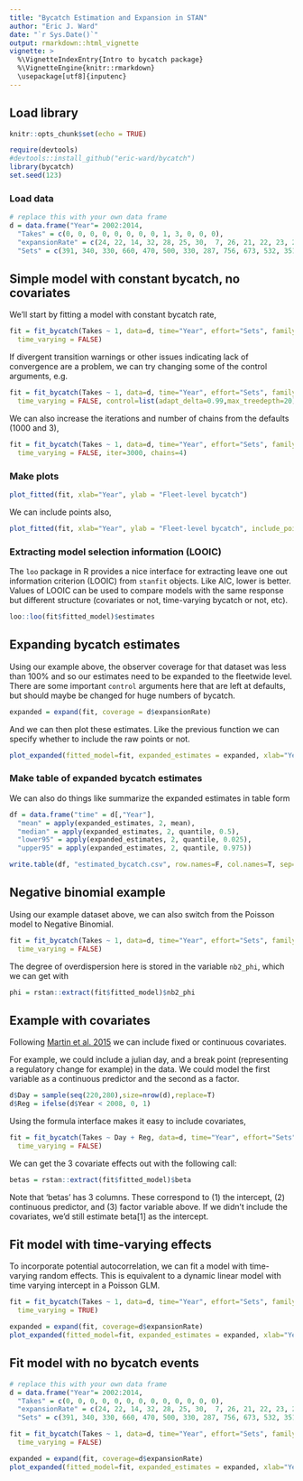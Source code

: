 ```yaml
---
title: "Bycatch Estimation and Expansion in STAN"
author: "Eric J. Ward"
date: "`r Sys.Date()`"
output: rmarkdown::html_vignette
vignette: >
  %\VignetteIndexEntry{Intro to bycatch package}
  %\VignetteEngine{knitr::rmarkdown}
  \usepackage[utf8]{inputenc}
---
```


## Load library

```r
knitr::opts_chunk$set(echo = TRUE)
```

```r
require(devtools)
#devtools::install_github("eric-ward/bycatch")
library(bycatch)
set.seed(123)
```

### Load data
```r
# replace this with your own data frame
d = data.frame("Year"= 2002:2014, 
  "Takes" = c(0, 0, 0, 0, 0, 0, 0, 0, 1, 3, 0, 0, 0),
  "expansionRate" = c(24, 22, 14, 32, 28, 25, 30,  7, 26, 21, 22, 23, 27),
  "Sets" = c(391, 340, 330, 660, 470, 500, 330, 287, 756, 673, 532, 351, 486))
```

## Simple model with constant bycatch, no covariates

We'll start by fitting a model with constant bycatch rate,  
```r
fit = fit_bycatch(Takes ~ 1, data=d, time="Year", effort="Sets", family="poisson",
  time_varying = FALSE)
```

If divergent transition warnings or other issues indicating lack of convergence are a problem, we can try changing some of the control arguments, e.g.

```r
fit = fit_bycatch(Takes ~ 1, data=d, time="Year", effort="Sets", family="poisson",
  time_varying = FALSE, control=list(adapt_delta=0.99,max_treedepth=20))
```

We can also increase the iterations and number of chains from the defaults (1000 and 3),

```r
fit = fit_bycatch(Takes ~ 1, data=d, time="Year", effort="Sets", family="poisson",
  time_varying = FALSE, iter=3000, chains=4)
```

### Make plots

```r
plot_fitted(fit, xlab="Year", ylab = "Fleet-level bycatch")
```

We can include points also, 
```r
plot_fitted(fit, xlab="Year", ylab = "Fleet-level bycatch", include_points = TRUE)
```
  
### Extracting model selection information (LOOIC)  
  
The `loo` package in R provides a nice interface for extracting leave one out information criterion (LOOIC) from `stanfit` objects. Like AIC, lower is better. Values of LOOIC can be used to compare models with the same response but different structure (covariates or not, time-varying bycatch or not, etc).

```r
loo::loo(fit$fitted_model)$estimates
```

## Expanding bycatch estimates
  
Using our example above, the observer coverage for that dataset was less than 100% and so our estimates need to be expanded to the fleetwide level. There are some important `control` arguments here that are left at defaults, but should maybe be changed for huge numbers of bycatch.

```r
expanded = expand(fit, coverage = d$expansionRate)
```

And we can then plot these estimates. Like the previous function we can specify whether to include the raw points or not.
  
```r
plot_expanded(fitted_model=fit, expanded_estimates = expanded, xlab="Year", ylab = "Fleet-level bycatch", include_points = TRUE)
```

### Make table of expanded bycatch estimates

We can also do things like summarize the expanded estimates in table form

```r
df = data.frame("time" = d[,"Year"], 
  "mean" = apply(expanded_estimates, 2, mean),
  "median" = apply(expanded_estimates, 2, quantile, 0.5),
  "lower95" = apply(expanded_estimates, 2, quantile, 0.025),
  "upper95" = apply(expanded_estimates, 2, quantile, 0.975))

write.table(df, "estimated_bycatch.csv", row.names=F, col.names=T, sep=",")
```

\break 

## Negative binomial example

Using our example dataset above, we can also switch from the Poisson model to Negative Binomial. 

```r
fit = fit_bycatch(Takes ~ 1, data=d, time="Year", effort="Sets", family="nbinom2",
  time_varying = FALSE)
```

The degree of overdispersion here is stored in the variable `nb2_phi`, which we can get with

```r
phi = rstan::extract(fit$fitted_model)$nb2_phi
```

## Example with covariates

Following [Martin et al. 2015](http://onlinelibrary.wiley.com/doi/10.1890/14-0059.1/abstract) we can include fixed or continuous covariates. 

For example, we could include a julian day, and a break point (representing a regulatory change for example) in the data. We could model the first variable as a continuous predictor and the second as a factor.

```r
d$Day = sample(seq(220,280),size=nrow(d),replace=T)
d$Reg = ifelse(d$Year < 2008, 0, 1)
```

Using the formula interface makes it easy to include covariates,

```r
fit = fit_bycatch(Takes ~ Day + Reg, data=d, time="Year", effort="Sets", family="poisson",
  time_varying = FALSE)
```

We can get the 3 covariate effects out with the following call:
```r
betas = rstan::extract(fit$fitted_model)$beta
```

Note that 'betas' has 3 columns. These correspond to (1) the intercept,
(2) continuous predictor, and (3) factor variable above. If we didn't 
include the covariates, we'd still estimate beta[1] as the intercept.

\break 

## Fit model with time-varying effects

To incorporate potential autocorrelation, we can fit a model with time-varying random effects. This is equivalent to a dynamic linear model with time varying intercept in a Poisson GLM. 

```r
fit = fit_bycatch(Takes ~ 1, data=d, time="Year", effort="Sets", family="poisson",
  time_varying = TRUE)
```

```r
expanded = expand(fit, coverage=d$expansionRate)
plot_expanded(fitted_model=fit, expanded_estimates = expanded, xlab="Year", ylab = "Fleet-level bycatch", include_points = TRUE)
```

\break 

## Fit model with no bycatch events

```r
# replace this with your own data frame
d = data.frame("Year"= 2002:2014, 
  "Takes" = c(0, 0, 0, 0, 0, 0, 0, 0, 0, 0, 0, 0, 0),
  "expansionRate" = c(24, 22, 14, 32, 28, 25, 30,  7, 26, 21, 22, 23, 27),
  "Sets" = c(391, 340, 330, 660, 470, 500, 330, 287, 756, 673, 532, 351, 486))
```

```r
fit = fit_bycatch(Takes ~ 1, data=d, time="Year", effort="Sets", family="poisson",
  time_varying = FALSE)
```

```r
expanded = expand(fit, coverage=d$expansionRate)
plot_expanded(fitted_model=fit, expanded_estimates = expanded, xlab="Year", ylab = "Fleet-level bycatch", include_points = TRUE)
```

